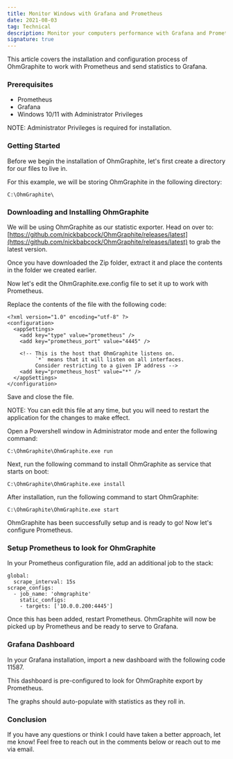 ```yaml
---
title: Monitor Windows with Grafana and Prometheus
date: 2021-08-03
tag: Technical
description: Monitor your computers performance with Grafana and Prometheus.
signature: true
---
```


This article covers the installation and configuration process of OhmGraphite to work with Prometheus and send statistics to Grafana.

### Prerequisites

- Prometheus
- Grafana
- Windows 10/11 with Administrator Privileges

NOTE: Administrator Privileges is required for installation.

### Getting Started

Before we begin the installation of OhmGraphite, let's first create a directory for our files to live in.

For this example, we will be storing OhmGraphite in the following directory:

```
C:\OhmGraphite\
```

### Downloading and Installing OhmGraphite

We will be using OhmGraphite as our statistic exporter. Head on over to: [https://github.com/nickbabcock/OhmGraphite/releases/latest](https://github.com/nickbabcock/OhmGraphite/releases/latest) to grab the latest version.

Once you have downloaded the Zip folder, extract it and place the contents in the folder we created earlier.

Now let's edit the OhmGraphite.exe.config file to set it up to work with Prometheus.

Replace the contents of the file with the following code:

```
<?xml version="1.0" encoding="utf-8" ?>
<configuration>
  <appSettings>
    <add key="type" value="prometheus" />
    <add key="prometheus_port" value="4445" />

    <!-- This is the host that OhmGraphite listens on.
         `*` means that it will listen on all interfaces.
         Consider restricting to a given IP address -->
    <add key="prometheus_host" value="*" />
  </appSettings>
</configuration>
```

Save and close the file.

NOTE: You can edit this file at any time, but you will need to restart the application for the changes to make effect.

Open a Powershell window in Administrator mode and enter the following command:

```
C:\OhmGraphite\OhmGraphite.exe run
```

Next, run the following command to install OhmGraphite as service that starts on boot:

```
C:\OhmGraphite\OhmGraphite.exe install
```

After installation, run the following command to start OhmGraphite:

```
C:\OhmGraphite\OhmGraphite.exe start
```

OhmGraphite has been successfully setup and is ready to go! Now let's configure Prometheus.

### Setup Prometheus to look for OhmGraphite

In your Prometheus configuration file, add an additional job to the stack:

```
global:
  scrape_interval: 15s
scrape_configs:
  - job_name: 'ohmgraphite'
    static_configs:
    - targets: ['10.0.0.200:4445']
```

Once this has been added, restart Prometheus. OhmGraphite will now be picked up by Prometheus and be ready to serve to Grafana.

### Grafana Dashboard

In your Grafana installation, import a new dashboard with the following code 11587.

This dashboard is pre-configured to look for OhmGraphite export by Prometheus.

The graphs should auto-populate with statistics as they roll in.

### Conclusion

If you have any questions or think I could have taken a better approach, let me know! Feel free to reach out in the comments below or reach out to me via email.
